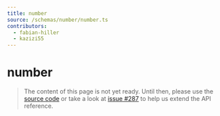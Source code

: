 ```yaml
---
title: number
source: /schemas/number/number.ts
contributors:
  - fabian-hiller
  - kazizi55
---
```


# number

> The content of this page is not yet ready. Until then, please use the [source code](https://github.com/fabian-hiller/valibot/blob/main/library/src/schemas/number/number.ts) or take a look at [issue #287](https://github.com/fabian-hiller/valibot/issues/287) to help us extend the API reference.
